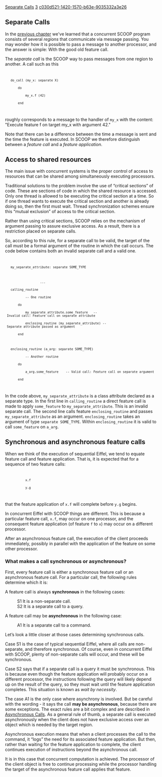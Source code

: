[[Property:title|Separate Calls]]
[[Property:weight|3]]
[[Property:uuid|c030d521-1420-1570-b63e-9035332a3e26]]
==Separate Calls==

In the [[Regions and Processors | previous chapter]] we've learned that a concurrent SCOOP program consists of several ''regions'' that communicate via message passing.
You may wonder how it is possible to pass a message to another processor, and the answer is simple:
With the good old feature call.

{{definition|Separate call|A feature call whose target is of a separate type.}}

The ''separate call'' is the SCOOP way to pass messages from one region to another.
A call such as this

<code>
	do_call (my_x: separate X)
		do
			my_x.f (42)
		end
</code>

roughly corresponds to a message to the handler of <code>my_x</code> with the content:
"Execute feature f on target my_x with argument 42."

Note that there can be a difference between the time a message is sent and the time the feature is executed.
In SCOOP we therefore distinguish between a ''feature call'' and a ''feature application''.

{{definition|Feature call|Register a feature to be executed.}}
{{definition|Feature application|Execute a feature.}}


==Access to shared resources==

The main issue with concurrent systems is the proper control of access to resources that can be shared among simultaneously executing processors. 

Traditional solutions to the problem involve the use of “critical sections” of code.
These are sections of code in which the shared resource is accessed.
Only one thread is allowed to be executing the critical section at a time.
So if one thread wants to execute the critical section and another is already doing so, then the first must wait.
Thread synchronization schemes ensure this “mutual exclusion” of access to the critical section.

Rather than using critical sections, SCOOP relies on the mechanism of argument passing to assure exclusive access.
As a result, there is a restriction placed on separate calls. 

{{Rule|name=Separate argument|text=A separate call <code>a_x.f (a)</code> is valid if <code>a_x</code> is an argument of the enclosing routine.}}

So, according to this rule, for a separate call to be valid, the target of the call must be a formal argument of the routine in which the call occurs.
The code below contains both an invalid separate call and a valid one.


<code>
    my_separate_attribute: separate SOME_TYPE

                    ...
    calling_routine
            -- One routine
        do
            my_separate_attribute.some_feature   -- Invalid call: Feature call on separate attribute
            enclosing_routine (my_separate_attribute) -- Separate attribute passed as argument
        end

    enclosing_routine (a_arg: separate SOME_TYPE)
            -- Another routine
        do
            a_arg.some_feature    -- Valid call: Feature call on separate argument
        end
</code>


In the code above, <code>my_separate_attribute</code> is a class attribute declared as a separate type. In the first line in <code>calling_routine</code> a direct feature call is made to apply <code>some_feature</code> to <code>my_separate_attribute</code>. This is an invalid separate call. The second line calls feature <code>enclosing_routine</code> and passes <code>my_separate_attribute</code> as an argument. <code>enclosing_routine</code> takes an argument of type <code>separate SOME_TYPE</code>. Within <code>enclosing_routine</code> it is valid to call <code>some_feature</code> on <code>a_arg</code>.

{{info|Congratulations! You've just gained enough knowledge to write a small SCOOP program.
You may want to have a look at the [[Dining Philosophers]] example, which does not use any of the advanced concepts.}}

{{SeeAlso|The <code>launch_producer</code> feature of the [[Producer-consumer|producer-consumer]] example, a feature which exists for the purpose of compliance with the separate argument rule.}}
 

==Synchronous and asynchronous feature calls==

When we think of the execution of sequential Eiffel, we tend to equate feature call and feature application. That is, it is expected that for a sequence of two feature calls:


<code>
            x.f
            y.g
</code>


that the feature application of <code>x.f</code> will complete before <code>y.g</code> begins.

In concurrent Eiffel with SCOOP things are different. This is because a particular feature call, <code>x.f</code>, may occur on one processor, and the consequent feature application (of feature <code>f</code> to <code>x</code>) may occur on a different processor. 


{{definition|Synchronous feature call|A feature call in which the execution of the calling client does not proceed until the feature application has completed. }}


{{definition|Asynchronous feature call|A feature call which causes the “logging” of a request by a client for the associated feature application to be executed by the supplier’s processor. }}


After an asynchronous feature call, the execution of the client proceeds immediately, possibly in parallel with the application of the feature on some other processor.


===What makes a call synchronous or asynchronous?===

First, every feature call is either a synchronous feature call or an asynchronous feature call. For a particular call, the following rules determine which it is:

A feature call is always '''synchronous''' in the following cases:

:S1  It is a non-separate call.
:S2  It is a separate call to a query.

A feature call may be '''asynchronous''' in the following case:
:A1  It is a separate call to a command.

Let’s look a little closer at those cases determining synchronous calls. 

Case S1 is the case of typical sequential Eiffel, where all calls are non-separate, and therefore synchronous. Of course, even in concurrent Eiffel with SCOOP, plenty of non-separate calls will occur, and these will be synchronous.

Case S2 says that if a separate call is a query it must be synchronous. This is because even though the feature application will probably occur on a different processor, the instructions following the query will likely depend up on the result of the query, so they must wait until the feature application completes. This situation is known as ''wait by necessity''.

The case A1 is the only case where asynchrony is involved. But be careful with the wording - it says the call '''may be asynchronous''', because there are some exceptions. The exact rules are a bit complex and are described in [[Asynchronous Calls]]. As a general rule of thumb, a separate call is executed asynchronously when the client does not have exclusive access over an object which is needed by the target region.

Asynchronous execution means that when a client processes the call to the command, it “logs” the need for its associated feature application. But then, rather than waiting for the feature application to complete, the client continues execution of instructions beyond the asynchronous call. 

It is in this case that concurrent computation is achieved. The processor of the client object is free to continue processing while the processor handling the target of the asynchronous feature call applies that feature.


